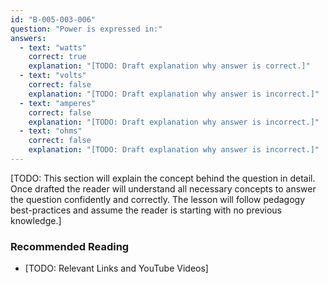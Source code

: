 ```yaml
---
id: "B-005-003-006"
question: "Power is expressed in:"
answers:
  - text: "watts"
    correct: true
    explanation: "[TODO: Draft explanation why answer is correct.]"
  - text: "volts"
    correct: false
    explanation: "[TODO: Draft explanation why answer is incorrect.]"
  - text: "amperes"
    correct: false
    explanation: "[TODO: Draft explanation why answer is incorrect.]"
  - text: "ohms"
    correct: false
    explanation: "[TODO: Draft explanation why answer is incorrect.]"
---
```


[TODO: This section will explain the concept behind the question in detail. Once drafted the reader will understand all necessary concepts to answer the question confidently and correctly. The lesson will follow pedagogy best-practices and assume the reader is starting with no previous knowledge.]

### Recommended Reading

- [TODO: Relevant Links and YouTube Videos]
